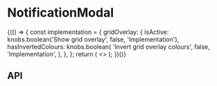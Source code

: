 
<Meta title="Components/NotificationModal" component={NotificationModal} />

# NotificationModal

<Canvas>
  <Story name="Base component">
    {(() => {
      const implementation = {
        gridOverlay: {
          isActive: knobs.boolean('Show grid overlay', false, 'Implementation'),
          hasInvertedColours: knobs.boolean(
            'Invert grid overlay colours',
            false,
            'Implementation',
          ),
        },
      };
      return (
        <>
          <NotificationContextProvider>
            <Podium horizontalPadding="small" verticalPadding="small">
              <ToggleButton />
            </Podium>
            <NotificationModal
              backgroundColor="#d5d5cc"
              notificationMessage={NotificationModalFixture.notificationMessage}
            />
          </NotificationContextProvider>
          <StorybookGridOverlay
            isActive={implementation.gridOverlay.isActive}
            hasInvertedColours={implementation.gridOverlay.hasInvertedColours}
          />
        </>
      );
    })()}
  </Story>
</Canvas>

## API

<ArgsTable of={NotificationModal} />
